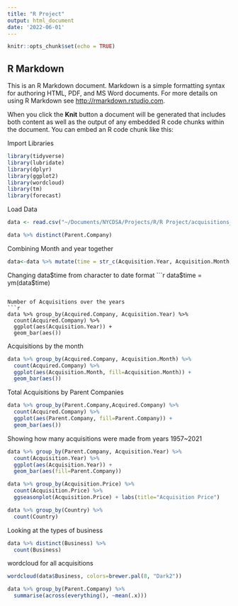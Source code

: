 ```yaml
---
title: "R Project"
output: html_document
date: '2022-06-01'
---
```


```r
knitr::opts_chunk$set(echo = TRUE)
```

## R Markdown

This is an R Markdown document. Markdown is a simple formatting syntax for authoring HTML, PDF, and MS Word documents. For more details on using R Markdown see <http://rmarkdown.rstudio.com>.

When you click the **Knit** button a document will be generated that includes both content as well as the output of any embedded R code chunks within the document. You can embed an R code chunk like this:

Import Libraries
```r
library(tidyverse)
library(lubridate)
library(dplyr)
library(ggplot2)
library(wordcloud)
library(tm)
library(forecast)
```

Load Data
```r
data <- read.csv("~/Documents/NYCDSA/Projects/R/R Project/acquisitions_update_2021.csv")
```

```r
data %>% distinct(Parent.Company)
```
Combining Month and year together
```r
data<-data %>% mutate(time = str_c(Acquisition.Year, Acquisition.Month,sep='-'))
```
Changing data$time from character to date format
```r
data$time = ym(data$time)
```

Number of Acquisitions over the years
```r
data %>% group_by(Acquired.Company, Acquisition.Year) %>%
  count(Acquired.Company) %>%
  ggplot(aes(Acquisition.Year)) +
  geom_bar(aes())
```
Acquisitions by the month
```r
data %>% group_by(Acquired.Company, Acquisition.Month) %>%
  count(Acquired.Company) %>%
  ggplot(aes(Acquisition.Month, fill=Acquisition.Month)) +
  geom_bar(aes())
```
Total Acquisitions by Parent Companies
```r
data %>% group_by(Parent.Company,Acquired.Company) %>%
  count(Acquired.Company) %>%
  ggplot(aes(Parent.Company, fill=Parent.Company)) +
  geom_bar(aes())
```


Showing how many acquisitions were made from years 1957~2021
```r
data %>% group_by(Parent.Company, Acquisition.Year) %>%
  count(Acquisition.Year) %>%
  ggplot(aes(Acquisition.Year)) +
  geom_bar(aes(fill=Parent.Company))
```

```r
data %>% group_by(Acquisition.Price) %>%
  count(Acquisition.Price) %>%
  ggseasonplot(Acquisition.Price) + labs(title="Acquisition Price")
```


```r
data %>% group_by(Country) %>%
  count(Country)
```

Looking at the types of business
```r
data %>% distinct(Business) %>%
  count(Business)
```
wordcloud for all acquisitions
```r
wordcloud(data$Business, colors=brewer.pal(8, "Dark2"))
```

```r
data %>% group_by(Parent.Company) %>%
  summarise(across(everything(), ~mean(.x)))
```


